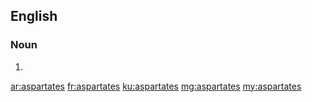==English==

===Noun===
{{head|en|plural}}

# {{plural of|aspartate|lang=en|nocat=1}}

[[ar:aspartates]]
[[fr:aspartates]]
[[ku:aspartates]]
[[mg:aspartates]]
[[my:aspartates]]